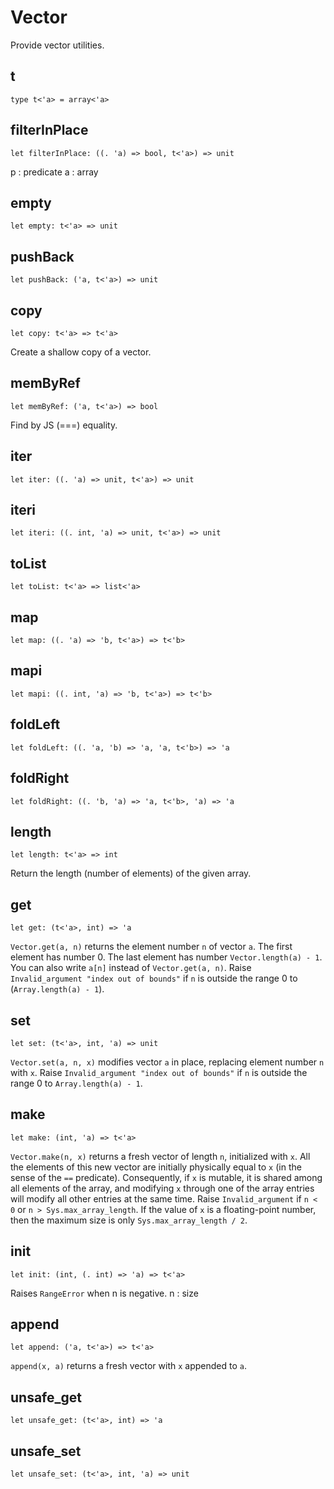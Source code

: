 # Vector

<Intro>

Provide vector utilities.

</Intro>

## t

```res prelude
type t<'a> = array<'a>
```

## filterInPlace

```res sig
let filterInPlace: ((. 'a) => bool, t<'a>) => unit
```

p : predicate a : array

## empty

```res sig
let empty: t<'a> => unit
```

## pushBack

```res sig
let pushBack: ('a, t<'a>) => unit
```

## copy

```res sig
let copy: t<'a> => t<'a>
```

Create a shallow copy of a vector.

## memByRef

```res sig
let memByRef: ('a, t<'a>) => bool
```

Find by JS (===) equality.

## iter

```res sig
let iter: ((. 'a) => unit, t<'a>) => unit
```

## iteri

```res sig
let iteri: ((. int, 'a) => unit, t<'a>) => unit
```

## toList

```res sig
let toList: t<'a> => list<'a>
```

## map

```res sig
let map: ((. 'a) => 'b, t<'a>) => t<'b>
```

## mapi

```res sig
let mapi: ((. int, 'a) => 'b, t<'a>) => t<'b>
```

## foldLeft

```res sig
let foldLeft: ((. 'a, 'b) => 'a, 'a, t<'b>) => 'a
```

## foldRight

```res sig
let foldRight: ((. 'b, 'a) => 'a, t<'b>, 'a) => 'a
```

## length

```res sig
let length: t<'a> => int
```

Return the length (number of elements) of the given array.

## get

```res sig
let get: (t<'a>, int) => 'a
```

`Vector.get(a, n)` returns the element number `n` of vector `a`. The first element has number 0. The last element has number `Vector.length(a) - 1`. You can also write `a[n]` instead of `Vector.get(a, n)`. Raise `Invalid_argument "index out of bounds"` if `n` is outside the range 0 to (`Array.length(a) - 1`).

## set

```res sig
let set: (t<'a>, int, 'a) => unit
```

`Vector.set(a, n, x)` modifies vector `a` in place, replacing element number `n` with `x`. Raise `Invalid_argument "index out of bounds"` if `n` is outside the range 0 to `Array.length(a) - 1`.

## make

```res sig
let make: (int, 'a) => t<'a>
```

`Vector.make(n, x)` returns a fresh vector of length `n`, initialized with `x`. All the elements of this new vector are initially physically equal to `x` (in the sense of the `==` predicate). Consequently, if `x` is mutable, it is shared among all elements of the array, and modifying `x` through one of the array entries will modify all other entries at the same time. Raise `Invalid_argument` if `n < 0` or `n > Sys.max_array_length`. If the value of `x` is a floating-point number, then the maximum size is only `Sys.max_array_length / 2`.

## init

```res sig
let init: (int, (. int) => 'a) => t<'a>
```

Raises `RangeError` when n is negative. n : size

## append

```res sig
let append: ('a, t<'a>) => t<'a>
```

`append(x, a)` returns a fresh vector with `x` appended to `a`.

## unsafe_get

```res sig
let unsafe_get: (t<'a>, int) => 'a
```

## unsafe_set

```res sig
let unsafe_set: (t<'a>, int, 'a) => unit
```
